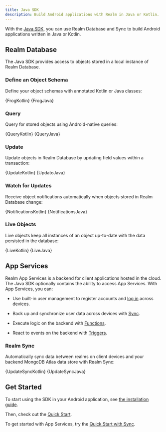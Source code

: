 ```yaml
---
title: Java SDK
description: Build Android applications with Realm in Java or Kotlin.
---
```



With the [Java SDK](https://github.com/realm/realm-java), you can use
Realm Database and Sync to build Android applications written in Java or
Kotlin.

## Realm Database

The Java SDK provides access to objects stored in a local
instance of Realm Database.

### Define an Object Schema

Define your object schemas with annotated Kotlin or Java classes:

<Tabs groupId="java-sdk-languages">
  <TabItem value="kotlin" label="Kotlin">
    <CodeBlock language="kotlin">{FrogKotlin}</CodeBlock>
  </TabItem>
  <TabItem value="java" label="Java">
    <CodeBlock language="java">{FrogJava}</CodeBlock>
  </TabItem>
</Tabs>

### Query

Query for stored objects using Android-native queries:

<Tabs groupId="java-sdk-languages">
  <TabItem value="kotlin" label="Kotlin">
    <CodeBlock language="kotlin">{QueryKotlin}</CodeBlock>
  </TabItem>
  <TabItem value="java" label="Java">
    <CodeBlock language="java">{QueryJava}</CodeBlock>
  </TabItem>
</Tabs>

### Update

Update objects in Realm Database by updating field values within a
transaction:

<Tabs groupId="java-sdk-languages">
  <TabItem value="kotlin" label="Kotlin">
    <CodeBlock language="kotlin">{UpdateKotlin}</CodeBlock>
  </TabItem>
  <TabItem value="java" label="Java">
    <CodeBlock language="java">{UpdateJava}</CodeBlock>
  </TabItem>
</Tabs>

### Watch for Updates

Receive object notifications automatically when objects stored in
Realm Database change:

<Tabs groupId="java-sdk-languages">
  <TabItem value="kotlin" label="Kotlin">
    <CodeBlock language="kotlin">{NotificationsKotlin}</CodeBlock>
  </TabItem>
  <TabItem value="java" label="Java">
    <CodeBlock language="java">{NotificationsJava}</CodeBlock>
  </TabItem>
</Tabs>

### Live Objects

Live objects keep all instances of an object up-to-date with the data
persisted in the database:

<Tabs groupId="java-sdk-languages">
  <TabItem value="kotlin" label="Kotlin">
    <CodeBlock language="kotlin">{LiveKotlin}</CodeBlock>
  </TabItem>
  <TabItem value="java" label="Java">
    <CodeBlock language="java">{LiveJava}</CodeBlock>
  </TabItem>
</Tabs>

## App Services

Realm App Services is a backend for client applications hosted
in the cloud. The Java SDK optionally contains the ability
to access App Services. With App Services, you can:

- Use built-in user management to register
  accounts and [log in](/sdk/java/app-services/users/authenticate-users)
  across devices.

- Back up and synchronize user data across devices with [Sync](/sdk/java/app-services/sync/overview).

- Execute logic on the backend with [Functions](/sdk/java/app-services/functions).

- React to events on the backend with [Triggers](https://www.mongodb.com/docs/realm/triggers/overview/).

### Realm Sync

Automatically sync data between realms on client devices and your backend
MongoDB Atlas data store with Realm Sync:

<Tabs groupId="java-sdk-languages">
  <TabItem value="kotlin" label="Kotlin">
    <CodeBlock language="kotlin">{UpdateSyncKotlin}</CodeBlock>
  </TabItem>
  <TabItem value="java" label="Java">
    <CodeBlock language="java">{UpdateSyncJava}</CodeBlock>
  </TabItem>
</Tabs>

## Get Started

To start using the SDK in your Android application, see [the installation guide](/sdk/java/install).

Then, check out the [Quick Start](/sdk/java/quick-start).

To get started with App Services, try the [Quick Start with Sync](/sdk/java/app-services/sync/quick-start).
